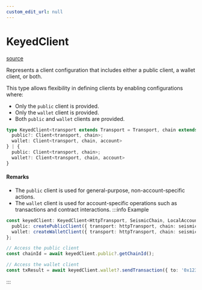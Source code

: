 ```yaml
---
custom_edit_url: null
---
```


# KeyedClient
<div className="doc-side">
<div className="doc-main-source">

[source](https://github.com/SeismicSystems/seismic-client/blob/9a8e456/packages/seismic-viem/src/viem-internal/client.ts#L37)

</div>
</div>

<div className="doc-subtitle">

Represents a client configuration that includes either a public client, a wallet client, or both.

This type allows flexibility in defining clients by enabling configurations where:
- Only the `public` client is provided.
- Only the `wallet` client is provided.
- Both `public` and `wallet` clients are provided.

</div>

```ts
type KeyedClient<transport extends Transport = Transport, chain extends Chain | undefined = Chain | undefined, account extends Account | undefined = Account | undefined> = {
  public?: Client<transport, chain>;
  wallet: Client<transport, chain, account>
} | {
  public: Client<transport, chain>;
  wallet?: Client<transport, chain, account>
}
```

<h4 className="doc-comment-title">Remarks</h4>

- The `public` client is used for general-purpose, non-account-specific actions.
- The `wallet` client is used for account-specific operations such as transactions and contract interactions.
:::info Example

```typescript
const keyedClient: KeyedClient<HttpTransport, SeismicChain, LocalAccount> = {
  public: createPublicClient({ transport: httpTransport, chain: seismicChain }),
  wallet: createWalletClient({ transport: httpTransport, chain: seismicChain, account: localAccount }),
};

// Access the public client
const chainId = await keyedClient.public?.getChainId();

// Access the wallet client
const txResult = await keyedClient.wallet?.sendTransaction({ to: '0x1234...', value: 1000n });
```

:::